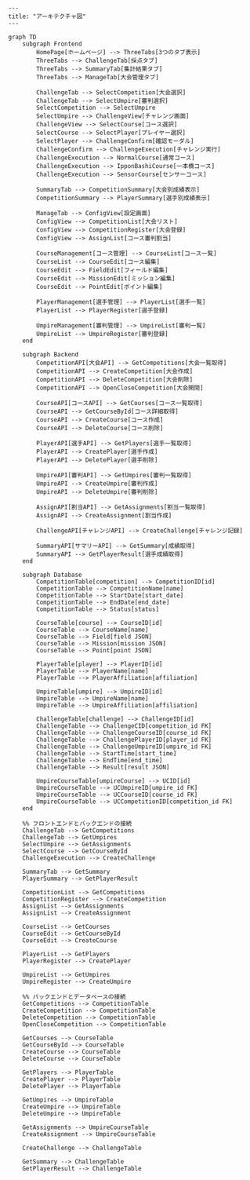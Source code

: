 ```mermaid
---
title: "アーキテクチャ図"
---

graph TD
    subgraph Frontend
        HomePage[ホームページ] --> ThreeTabs[3つのタブ表示]
        ThreeTabs --> ChallengeTab[採点タブ]
        ThreeTabs --> SummaryTab[集計結果タブ]
        ThreeTabs --> ManageTab[大会管理タブ]

        ChallengeTab --> SelectCompetition[大会選択]
        ChallengeTab --> SelectUmpire[審判選択]
        SelectCompetition --> SelectUmpire
        SelectUmpire --> ChallengeView[チャレンジ画面]
        ChallengeView --> SelectCourse[コース選択]
        SelectCourse --> SelectPlayer[プレイヤー選択]
        SelectPlayer --> ChallengeConfirm[確認モーダル]
        ChallengeConfirm --> ChallengeExecution[チャレンジ実行]
        ChallengeExecution --> NormalCourse[通常コース]
        ChallengeExecution --> IpponBashiCourse[一本橋コース]
        ChallengeExecution --> SensorCourse[センサーコース]

        SummaryTab --> CompetitionSummary[大会別成績表示]
        CompetitionSummary --> PlayerSummary[選手別成績表示]

        ManageTab --> ConfigView[設定画面]
        ConfigView --> CompetitionList[大会リスト]
        ConfigView --> CompetitionRegister[大会登録]
        ConfigView --> AssignList[コース審判割当]

        CourseManagement[コース管理] --> CourseList[コース一覧]
        CourseList --> CourseEdit[コース編集]
        CourseEdit --> FieldEdit[フィールド編集]
        CourseEdit --> MissionEdit[ミッション編集]
        CourseEdit --> PointEdit[ポイント編集]

        PlayerManagement[選手管理] --> PlayerList[選手一覧]
        PlayerList --> PlayerRegister[選手登録]

        UmpireManagement[審判管理] --> UmpireList[審判一覧]
        UmpireList --> UmpireRegister[審判登録]
    end

    subgraph Backend
        CompetitionAPI[大会API] --> GetCompetitions[大会一覧取得]
        CompetitionAPI --> CreateCompetition[大会作成]
        CompetitionAPI --> DeleteCompetition[大会削除]
        CompetitionAPI --> OpenCloseCompetition[大会開閉]

        CourseAPI[コースAPI] --> GetCourses[コース一覧取得]
        CourseAPI --> GetCourseById[コース詳細取得]
        CourseAPI --> CreateCourse[コース作成]
        CourseAPI --> DeleteCourse[コース削除]

        PlayerAPI[選手API] --> GetPlayers[選手一覧取得]
        PlayerAPI --> CreatePlayer[選手作成]
        PlayerAPI --> DeletePlayer[選手削除]

        UmpireAPI[審判API] --> GetUmpires[審判一覧取得]
        UmpireAPI --> CreateUmpire[審判作成]
        UmpireAPI --> DeleteUmpire[審判削除]

        AssignAPI[割当API] --> GetAssignments[割当一覧取得]
        AssignAPI --> CreateAssignment[割当作成]

        ChallengeAPI[チャレンジAPI] --> CreateChallenge[チャレンジ記録]

        SummaryAPI[サマリーAPI] --> GetSummary[成績取得]
        SummaryAPI --> GetPlayerResult[選手成績取得]
    end

    subgraph Database
        CompetitionTable[competition] --> CompetitionID[id]
        CompetitionTable --> CompetitionName[name]
        CompetitionTable --> StartDate[start_date]
        CompetitionTable --> EndDate[end_date]
        CompetitionTable --> Status[status]

        CourseTable[course] --> CourseID[id]
        CourseTable --> CourseName[name]
        CourseTable --> Field[field JSON]
        CourseTable --> Mission[mission JSON]
        CourseTable --> Point[point JSON]

        PlayerTable[player] --> PlayerID[id]
        PlayerTable --> PlayerName[name]
        PlayerTable --> PlayerAffiliation[affiliation]

        UmpireTable[umpire] --> UmpireID[id]
        UmpireTable --> UmpireName[name]
        UmpireTable --> UmpireAffiliation[affiliation]

        ChallengeTable[challenge] --> ChallengeID[id]
        ChallengeTable --> ChallengeCID[competition_id FK]
        ChallengeTable --> ChallengeCourseID[course_id FK]
        ChallengeTable --> ChallengePlayerID[player_id FK]
        ChallengeTable --> ChallengeUmpireID[umpire_id FK]
        ChallengeTable --> StartTime[start_time]
        ChallengeTable --> EndTime[end_time]
        ChallengeTable --> Result[result JSON]

        UmpireCourseTable[umpireCourse] --> UCID[id]
        UmpireCourseTable --> UCUmpireID[umpire_id FK]
        UmpireCourseTable --> UCCourseID[course_id FK]
        UmpireCourseTable --> UCCompetitionID[competition_id FK]
    end

    %% フロントエンドとバックエンドの接続
    ChallengeTab --> GetCompetitions
    ChallengeTab --> GetUmpires
    SelectUmpire --> GetAssignments
    SelectCourse --> GetCourseById
    ChallengeExecution --> CreateChallenge

    SummaryTab --> GetSummary
    PlayerSummary --> GetPlayerResult

    CompetitionList --> GetCompetitions
    CompetitionRegister --> CreateCompetition
    AssignList --> GetAssignments
    AssignList --> CreateAssignment

    CourseList --> GetCourses
    CourseEdit --> GetCourseById
    CourseEdit --> CreateCourse

    PlayerList --> GetPlayers
    PlayerRegister --> CreatePlayer

    UmpireList --> GetUmpires
    UmpireRegister --> CreateUmpire

    %% バックエンドとデータベースの接続
    GetCompetitions --> CompetitionTable
    CreateCompetition --> CompetitionTable
    DeleteCompetition --> CompetitionTable
    OpenCloseCompetition --> CompetitionTable

    GetCourses --> CourseTable
    GetCourseById --> CourseTable
    CreateCourse --> CourseTable
    DeleteCourse --> CourseTable

    GetPlayers --> PlayerTable
    CreatePlayer --> PlayerTable
    DeletePlayer --> PlayerTable

    GetUmpires --> UmpireTable
    CreateUmpire --> UmpireTable
    DeleteUmpire --> UmpireTable

    GetAssignments --> UmpireCourseTable
    CreateAssignment --> UmpireCourseTable

    CreateChallenge --> ChallengeTable

    GetSummary --> ChallengeTable
    GetPlayerResult --> ChallengeTable

```
